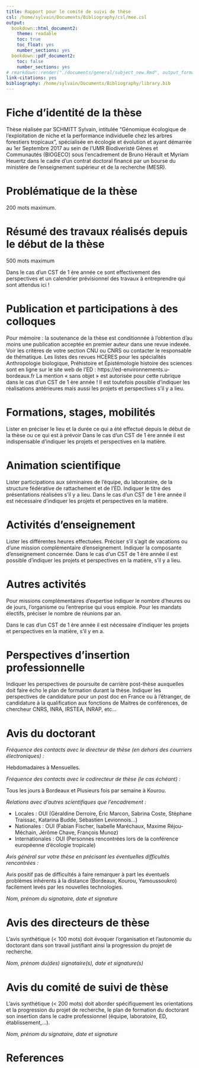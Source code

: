 ```yaml
---
title: Rapport pour le comité de suivi de thèse
csl: /home/sylvain/Documents/Bibliography/csl/mee.csl
output:
  bookdown::html_document2:
    theme: readable
    toc: true
    toc_float: yes
    number_sections: yes
  bookdown::pdf_document2:
    toc: false
    number_sections: yes
# rmarkdown::render("./documents/general/subject_new.Rmd", output_format = gdoc::gdoc())
link-citations: yes
bibliography: /home/sylvain/Documents/Bibliography/library.bib
---
```


<!-- https://ed-environnements.u-bordeaux.fr/var/ezdemo_site/storage/images/media/ecole-doctorale-sciences-et-environnements/sources/ed-304-footer-1280x280/70041-3-fre-FR/ED-304-Footer-1280x280_FooterLogoTiers.png -->

# Fiche d'identité de la thèse

Thèse réalisée par SCHMITT Sylvain, intitulée "Génomique écologique de l'exploitation de niche et la performance individuelle chez les arbres forestiers tropicaux", spécialisée en écologie et évolution et ayant démarrée au 1er Septembre 2017 au sein de l'UMR Biodiveristé Gènes et Communautés (BIOGECO) sous l'encadrement de Bruno Hérault et Myriam Heuertz dans le cadre d'un contrat doctoral financé par un bourse du ministère de l'enseignement supérieur et de la recherche (MESR).

# Problématique de la thèse

200 mots maximum.

# Résumé des travaux réalisés depuis le début de la thèse

500 mots maximum

Dans le cas d’un CST de 1 ère année ce sont effectivement des perspectives et un calendrier
prévisionnel des travaux à entreprendre qui sont attendus ici !

# Publication et participations à des colloques

Pour mémoire : la soutenance de la thèse est conditionnée à l'obtention d'au moins une
publication acceptée en premier auteur dans une revue indexée. Voir les critères de votre
section CNU ou CNRS ou contacter le responsable de thématique. Les listes des revues
HCERES pour les spécialités Anthropologie biologique, Préhistoire et Épistémologie histoire
des sciences sont en ligne sur le site web de l'ED : https://ed-environnements.u-bordeaux.fr
La mention « sans objet » est autorisée pour cette rubrique dans le cas d’un CST de 1 ère
année ! Il est toutefois possible d’indiquer les réalisations antérieures mais aussi les projets
et perspectives s’il y a lieu.

# Formations, stages, mobilités

Lister en préciser le lieu et la durée ce qui a été effectué depuis le début de la thèse ou ce
qui est à prévoir
Dans le cas d’un CST de 1 ère année il est indispensable d’indiquer les projets et perspectives
en la matière.

# Animation scientifique

Lister participations aux séminaires de l’équipe, du laboratoire, de la structure fédérative
de rattachement et de l’ED. Indiquer le titre des présentations réalisées s’il y a lieu.
Dans le cas d’un CST de 1 ère année il est nécessaire d’indiquer les projets et perspectives en
la matière.

# Activités d'enseignement

Lister les différentes heures effectuées. Préciser s’il s’agit de vacations ou d’une mission
complémentaire d’enseignement. Indiquer la composante d’enseignement concernée.
Dans le cas d’un CST de 1 ère année il est possible d’indiquer les projets et perspectives en la
matière, s’il y a lieu.

# Autres activités

Pour missions complémentaires d’expertise indiquer le nombre d’heures ou de jours,
l’organisme ou l’entreprise qui vous emploie. Pour les mandats électifs, préciser le nombre
de réunions par an.

Dans le cas d’un CST de 1 ère année il est nécessaire d’indiquer les projets et perspectives en
la matière, s’il y en a.

# Perspectives d'insertion professionnelle

Indiquer les perspectives de poursuite de carrière post-thèse auxquelles doit faire écho le
plan de formation durant la thèse. Indiquer les perspectives de candidature pour un post
doc en France ou à l’étranger, de candidature à la qualification aux fonctions de Maitres de
conférences, de chercheur CNRS, INRA, IRSTEA, INRAP, etc...

# Avis du doctorant

*Fréquence des contacts avec le directeur de thèse (en dehors des courriers électroniques) :*

Hebdomadaires à Mensuelles.

*Fréquence des contacts avec le codirecteur de thèse (le cas échéant) :*

Tous les jours à Bordeaux et Plusieurs fois par semaine à Kourou.

*Relations avec d'autres scientifiques que l'encadrement :*

* Locales : OUI (Géraldine Derroire, Éric Marcon, Sabrina Coste, Stéphane Traissac, Katarina Budde, Sébastien Levionnois...)
* Nationales : OUI (Fabian Fischer, Isabelle Maréchaux, Maxime Réjou-Méchain, Jérôme Chave, François Munoz)
* Internationales : OUI (Personnes rencontrées lors de la conférence européenne d'écologie tropicale)

*Avis général sur votre thèse en précisant les éventuelles difficultés rencontrées :*

Avis positif pas de difficultés à faire remarquer à part les éventuels problèmes inhérents à la distance (Bordeaux, Kourou, Yamoussoukro) facilement levés par les nouvelles technologies.

*Nom, prénom du signataire, date et signature*

# Avis des directeurs de thèse

L’avis synthétique (< 100 mots) doit évoquer l’organisation et l’autonomie du doctorant
dans son travail justifiant ainsi la progression du projet de recherche.

*Nom, prénom du(des) signataire(s), date et signature(s)*

# Avis du comité de suivi de thèse

L’avis synthétique (< 200 mots) doit aborder spécifiquement les orientations et la
progression du projet de recherche, le plan de formation du doctorant son insertion dans le
cadre professionnel (équipe, laboratoire, ED, établissement,...).

*Nom, prénom du signataire, date et signature*

# References
